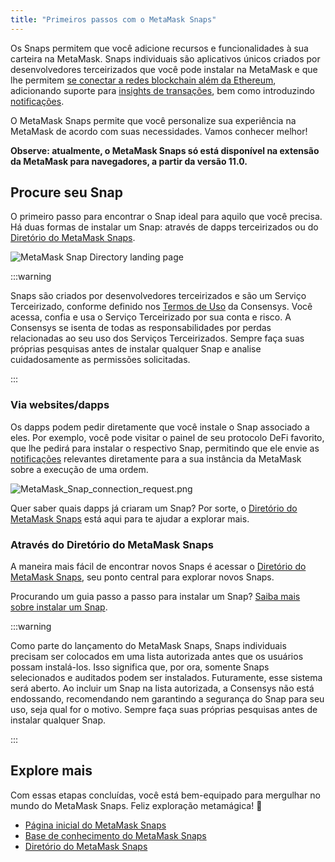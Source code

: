 ```yaml
---
title: "Primeiros passos com o MetaMask Snaps"
---
```


Os Snaps permitem que você adicione recursos e funcionalidades à sua carteira na MetaMask. Snaps individuais são aplicativos únicos criados por desenvolvedores terceirizados que você pode instalar na MetaMask e que lhe permitem [se conectar a redes blockchain além da Ethereum](/metamask-snaps/what-are-interoperability-snaps), adicionando suporte para [insights de transações](/metamask-snaps/what-are-security-snaps), bem como introduzindo [notificações](/metamask-snaps/what-are-communication-snaps).

O MetaMask Snaps permite que você personalize sua experiência na MetaMask de acordo com suas necessidades. Vamos conhecer melhor!

**Observe: atualmente, o MetaMask Snaps só está disponível na extensão da MetaMask para navegadores, a partir da versão 11.0.**

## Procure seu Snap

O primeiro passo para encontrar o Snap ideal para aquilo que você precisa. Há duas formas de instalar um Snap: através de dapps terceirizados ou do [Diretório do MetaMask Snaps](https://snaps.metamask.io/?utm_source=metamaskSupport&utm_medium=knowledge-base&utm_campaign=2023_Sep_snaps-launch_content_gettingStarted).

<div class="center-container">
  <div class="img-large">
    <img
      src={
        require("../../../../../img/metamask-snaps/getting-started-with-metamask-snaps/MetaMask_Snap_Directory_landing_page.png")
          .default
      }
      alt="MetaMask Snap Directory landing page"
    />
  </div>
</div>

:::warning

Snaps são criados por desenvolvedores terceirizados e são um Serviço Terceirizado, conforme definido nos [Termos de Uso](https://consensys.io/terms-of-use/) da Consensys. Você acessa, confia e usa o Serviço Terceirizado por sua conta e risco. A Consensys se isenta de todas as responsabilidades por perdas relacionadas ao seu uso dos Serviços Terceirizados. Sempre faça suas próprias pesquisas antes de instalar qualquer Snap e analise cuidadosamente as permissões solicitadas.

:::

### Via websites/dapps

Os dapps podem pedir diretamente que você instale o Snap associado a eles. Por exemplo, você pode visitar o painel de seu protocolo DeFi favorito, que lhe pedirá para instalar o respectivo Snap, permitindo que ele envie as [notificações](/metamask-snaps/what-are-communication-snaps) relevantes diretamente para a sua instância da MetaMask sobre a execução de uma ordem.

<div class="center-container">
  <div class="img-small">
    <img
      src={
        require("../../../../../img/metamask-snaps/getting-started-with-metamask-snaps/MetaMask_Snap_connection_request.png")
          .default
      }
      alt="MetaMask_Snap_connection_request.png"
    />
  </div>
</div>

Quer saber quais dapps já criaram um Snap? Por sorte, o [Diretório do MetaMask Snaps](https://snaps.metamask.io/?utm_source=metamaskSupport&utm_medium=knowledge-base&utm_campaign=2023_Sep_snaps-launch_content_gettingStarted) está aqui para te ajudar a explorar mais.

### Através do Diretório do MetaMask Snaps

A maneira mais fácil de encontrar novos Snaps é acessar o [Diretório do MetaMask Snaps](https://snaps.metamask.io/?utm_source=metamaskSupport&utm_medium=knowledge-base&utm_campaign=2023_Sep_snaps-launch_content_gettingStarted), seu ponto central para explorar novos Snaps.

Procurando um guia passo a passo para instalar um Snap? [Saiba mais sobre instalar um Snap](/metamask-snaps/how-to-install-a-snap).

:::warning

Como parte do lançamento do MetaMask Snaps, Snaps individuais precisam ser colocados em uma lista autorizada antes que os usuários possam instalá-los. Isso significa que, por ora, somente Snaps selecionados e auditados podem ser instalados. Futuramente, esse sistema será aberto. Ao incluir um Snap na lista autorizada, a Consensys não está endossando, recomendando nem garantindo a segurança do Snap para seu uso, seja qual for o motivo. Sempre faça suas próprias pesquisas antes de instalar qualquer Snap.

:::

## Explore mais

Com essas etapas concluídas, você está bem-equipado para mergulhar no mundo do MetaMask Snaps. Feliz exploração metamágica! 🚀

- [Página inicial do MetaMask Snaps](http://metamask.io/snaps?utm_source=metamaskSupport&utm_medium=knowledge-base&utm_campaign=2023_Sep_snaps-launch_content_gettingStarted)
- [Base de conhecimento do MetaMask Snaps](/metamask-snaps/)
- [Diretório do MetaMask Snaps](https://snaps.metamask.io/?utm_source=metamaskSupport&utm_medium=knowledge-base&utm_campaign=2023_Sep_snaps-launch_content_gettingStarted)
